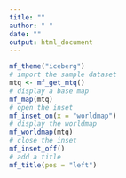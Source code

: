 ```yaml
---
title: ""
author: " "
date: ""
output: html_document
---
```


```r
mf_theme("iceberg")
# import the sample dataset
mtq <- mf_get_mtq()
# display a base map
mf_map(mtq)
# open the inset
mf_inset_on(x = "worldmap")
# display the worldmap
mf_worldmap(mtq)
# close the inset
mf_inset_off()
# add a title
mf_title(pos = "left")
```
